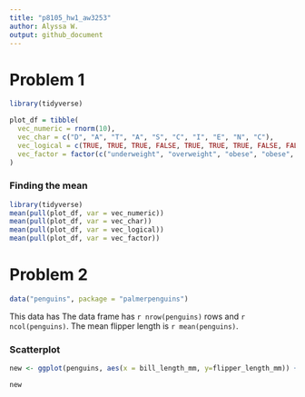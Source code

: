 ```yaml
---
title: "p8105_hw1_aw3253"
author: Alyssa W. 
output: github_document
---
```



# Problem 1

```r
library(tidyverse)

plot_df = tibble(
  vec_numeric = rnorm(10),
  vec_char = c("D", "A", "T", "A", "S", "C", "I", "E", "N", "C"),
  vec_logical = c(TRUE, TRUE, TRUE, FALSE, TRUE, TRUE, TRUE, FALSE, FALSE, FALSE),
  vec_factor = factor(c("underweight", "overweight", "obese", "obese", "obese", "underweight", "underweight", "obese", "underweight", "underweight"))
)

```

### Finding the mean

```r
library(tidyverse)
mean(pull(plot_df, var = vec_numeric))
mean(pull(plot_df, var = vec_char))
mean(pull(plot_df, var = vec_logical))
mean(pull(plot_df, var = vec_factor))

```


# Problem 2
```r
data("penguins", package = "palmerpenguins")
```


This data has The data frame has `r nrow(penguins)` rows and `r ncol(penguins)`. The mean flipper length is `r mean(penguins)`.


### Scatterplot 
```r
new <- ggplot(penguins, aes(x = bill_length_mm, y=flipper_length_mm)) + geom_point()

new
```